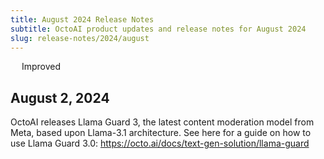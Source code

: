 ```yaml
---
title: August 2024 Release Notes
subtitle: OctoAI product updates and release notes for August 2024
slug: release-notes/2024/august
---
```


<div className="changelog-status">
  <img src="../../assets/icons/heart.svg" width="14" height="14" noZoom />
  <span>Improved</span>
</div>

## August 2, 2024

OctoAI releases Llama Guard 3, the latest content moderation model from Meta, based upon Llama-3.1 architecture. See here for a guide on how to use Llama Guard 3.0: https://octo.ai/docs/text-gen-solution/llama-guard 
